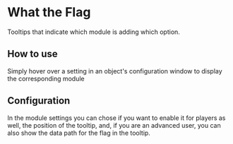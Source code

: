 
# What the Flag

Tooltips that indicate which module is adding which option.

## How to use

Simply hover over a setting in an object's configuration window to
display the corresponding module

## Configuration

<ImageButBetter src="/public/images/WTF/Wtftooltip.png" alt="Basic WTF Tooltip" width={2000} height={2000} className={styles.wikiimagesmall}/>

In the module settings you can chose if you want to enable it for
players as well, the position of the tooltip, and, if you are an
advanced user, you can also show the data path for the flag in the
tooltip.

